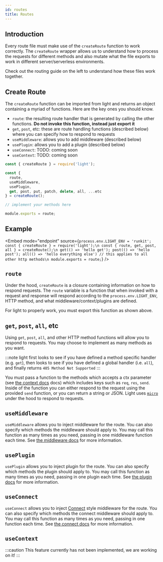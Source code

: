 ```yaml
---
id: routes
title: Routes
---
```


## Introduction

Every route file must make use of the `createRoute` function to work correctly. The `createRoute` wrapper allows us to understand how to process the requests for different methods and also mutate what the file exports to work in different server/serverless environments.

Check out the routing guide on the left to understand how these files work together.

## Create Route

The `createRoute` function can be imported from light and returns an object containing a myriad of functions. Here are the key ones you should know.

- `route`: the resulting route handler that is generated by calling the other functions. **Do not invoke this function, instead just export it**
- `get`, `post`, etc: these are route handling functions (described below) where you can specify how to respond to requests
- `useMiddleware`: allows you to add middleware (described below)
- `usePlugin`: allows you to add a plugin (described below)
- `useConnect`: TODO: coming soon
- `useContext`: TODO: coming soon


```js
const { createRoute } = require('light');

const {
  route,
  useMiddleware,
  usePlugin,
  get, post, put, patch, delete, all, ...etc
} = createRoute();

// implement your methods here

module.exports = route;
```


## Example


<Embed mode="endpoint" source={`process.env.LIGHT_ENV = 'runkit';
const { createRoute } = require('light');\n
const { route, get, post, all } = createRoute();\n
get(() => 'hello get');
post(() => 'hello post');
all(() => 'hello everything else') // this applies to all other http methods\n
module.exports = route;`} />


## `route`

Under the hood, `createRoute` is a closure containing information on how to respond requests. The `route` variable is a function that when invoked with a request and response will respond according to the `process.env.LIGHT_ENV`, HTTP method, and what middleware/context/plugins are defined.

For light to properly work, you must export this function as shown above.

## `get`, `post`, `all`, etc

Using `get`, `post`, `all`, and other HTTP method functions will allow you to respond to requests. You may choose to implement as many methods as you want.

:::note
light first looks to see if you have defined a method specific handler (e.g. `get`), then looks to see if you have defined a global handler (i.e. `all`), and finally returns `405 Method Not Supported`
:::

You must pass a function to the methods which accepts a ctx parameter (see [the context docs](core/context) docs) which includes keys such as `req`, `res`, `send`. Inside of the function you can either respond to the request using the provided `send` function, or you can return a string or JSON. Light uses [`micro`](https://github.com/zeit/micro) under the hood to respond to requests.

## `useMiddleware`

`useMiddleware` allows you to inject middleware for the route. You can also specify which methods the middleware should apply to. You may call this function as many times as you need, passing in one middleware function each time. See [the middleware docs](core/middleware.md) for more information.

## `usePlugin`

`usePlugin` allows you to inject plugin for the route. You can also specify which methods the plugin should apply to. You may call this function as many times as you need, passing in one plugin each time. See [the plugin docs](core/plugins.md) for more information.

## `useConnect`

`useConnect` allows you to inject [Connect](https://github.com/senchalabs/connect) style middleware for the route. You can also specify which methods the connect middleware should apply to. You may call this function as many times as you need, passing in one function each time. See [the connect docs](core/connect.mdx) for more information.

## `useContext`

:::caution
This feature currently has not been implemented, we are working on it!
:::
